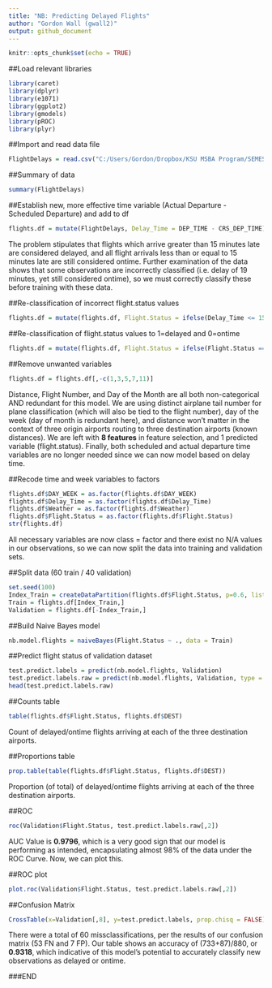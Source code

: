 ```yaml
---
title: "NB: Predicting Delayed Flights"
author: "Gordon Wall (gwall2)"
output: github_document
---
```


```r
knitr::opts_chunk$set(echo = TRUE)
```

##Load relevant libraries
```r
library(caret)
library(dplyr)
library(e1071)
library(ggplot2)
library(gmodels)
library(pROC)
library(plyr)
```

##Import and read data file
```r
FlightDelays = read.csv("C:/Users/Gordon/Dropbox/KSU MSBA Program/SEMESTER 4/MACHINE LEARNING 64060/Module 5/FlightDelays.csv")
```

##Summary of data
```r
summary(FlightDelays)
```

##Establish new, more effective time variable (Actual Departure - Scheduled Departure) and add to df
```r
flights.df = mutate(FlightDelays, Delay_Time = DEP_TIME - CRS_DEP_TIME)
```

The problem stipulates that flights which arrive greater than 15 minutes late are considered delayed, and all flight arrivals less than or equal to 15 minutes late are still considered ontime. Further examination of the data shows that some observations are incorrectly classified (i.e. delay of 19 minutes, yet still considered ontime), so we must correctly classify these before training with these data.

##Re-classification of incorrect flight.status values
```r
flights.df = mutate(flights.df, Flight.Status = ifelse(Delay_Time <= 15, 'ontime', 'delayed'))
```

##Re-classification of flight.status values to 1=delayed and 0=ontime
```r
flights.df = mutate(flights.df, Flight.Status = ifelse(Flight.Status == 'delayed', 1, 0))
```

##Remove unwanted variables
```r
flights.df = flights.df[,-c(1,3,5,7,11)]
```
Distance, Flight Number, and Day of the Month are all both non-categorical AND redundant for this model. We are using distinct airplane tail number for plane classification (which will also be tied to the flight number), day of the week (day of month is redundant here), and distance won't matter in the context of three origin airports routing to three destination airports (known distances). We are left with **8 features** in feature selection, and 1 predicted variable (flight.status). Finally, both scheduled and actual departure time variables are no longer needed since we can now model based on delay time.

##Recode time and week variables to factors
```r
flights.df$DAY_WEEK = as.factor(flights.df$DAY_WEEK)
flights.df$Delay_Time = as.factor(flights.df$Delay_Time)
flights.df$Weather = as.factor(flights.df$Weather)
flights.df$Flight.Status = as.factor(flights.df$Flight.Status)
str(flights.df)
```
All necessary variables are now class = factor and there exist no N/A values in our observations, so we can now split the data into training and validation sets.

##Split data (60 train / 40 validation)
```r
set.seed(100)
Index_Train = createDataPartition(flights.df$Flight.Status, p=0.6, list = FALSE)
Train = flights.df[Index_Train,]
Validation = flights.df[-Index_Train,]
```

##Build Naive Bayes model
```r
nb.model.flights = naiveBayes(Flight.Status ~ ., data = Train)
```

##Predict flight status of validation dataset
```r
test.predict.labels = predict(nb.model.flights, Validation)
test.predict.labels.raw = predict(nb.model.flights, Validation, type = "raw")
head(test.predict.labels.raw)
```

##Counts table
```r
table(flights.df$Flight.Status, flights.df$DEST)
```
Count of delayed/ontime flights arriving at each of the three destination airports.

##Proportions table
```r
prop.table(table(flights.df$Flight.Status, flights.df$DEST))
```
Proportion (of total) of delayed/ontime flights arriving at each of the three destination airports.

##ROC
```r
roc(Validation$Flight.Status, test.predict.labels.raw[,2])
```
AUC Value is **0.9796**, which is a very good sign that our model is performing as intended, encapsulating almost 98% of the data under the ROC Curve. Now, we can plot this.

##ROC plot
```r
plot.roc(Validation$Flight.Status, test.predict.labels.raw[,2])
```

##Confusion Matrix
```r
CrossTable(x=Validation[,8], y=test.predict.labels, prop.chisq = FALSE)
```
There were a total of 60 missclassifications, per the results of our confusion matrix (53 FN and 7 FP). Our table shows an accuracy of (733+87)/880, or **0.9318**, which indicative of this model's potential to accurately classify new observations as delayed or ontime.

###END